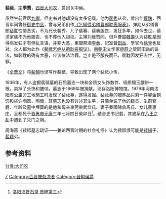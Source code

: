 '''裴祗'''{{BD|227年||293年|8月22日|catIdx=P}}，[[表字|字]]'''季贊'''，[[西晋|西晋]][[大司农|大司农]]，爵封关中侯。

虽然生前官居[[九卿|九卿]]，但史书对他却没有太多记载。他为[[裴秀|裴秀]]从弟，曾出仕[[曹魏|曹魏]]，西晋年间曾任[[御史中丞|御史中丞]]，曾与兄弟们作[[:s:全晉文/卷三十三#乞绝从弟仪曹郎耽丧服表|《乞絕從弟儀曹郎耽喪服表》]]，弹劾从弟儀曹郎[[裴耽|裴耽]]性情恶劣，不为兄长裴秀、儿子裴纂、裴昶服丧，发狂多年，如今去世，请求家族不为他服丧，也不葬他入祖坟。主簿刘维赞同，但戶曹屬[[韓壽|韓壽]]认为裴耽是因得病发狂才有悖乱言语，并非大恶，東閤祭酒[[李彝|李彝]]、記室督[[田岳|田岳]]、學官令[[徐亶|徐亶]]也反对。众人都为此作《[[:s:全晉文/卷七十二#裴祗乞绝从弟耽丧服议|裴祗乞绝从弟耽丧服议]]》。[[南朝宋|南朝宋]]文学家[[庾蔚之|庾蔚之]]赞同田岳的说法，如裴耽的确有大恶，应该依法治罪，岂止是不服丧而已，裴耽因发狂去世，无罪。

《[[全晋文|全晋文]]》将[[裴頠|裴頠]]也误写作裴祗，导致出现了两个裴祗小传。

1936年，有人盗掘裴祗墓的石质墓志一块和金质女头饰数件、铜质镶玉腰带一根，卖掉了头饰和腰带。墓志于1969年被捐献，现存洛阳博物馆。1979年河南洛阳周公庙旁工地施工时发现了裴祗墓，遂得发掘。裴祗墓的陪葬品只剩一件鎏金铜饰和些许陶器、陶俑，其墓志也没有详述其生平，只简单说了他的籍贯、生前官爵、年龄及墓中埋葬的是他和母亲東莞東武伏氏、妻子秦國陳倉馬氏、女儿裴惠庄，且都死于[[晋惠帝|晋惠帝]][[元康_(西晋)|元康]]三年七月四日癸卯日<ref>[https://www.douban.com/note/363713447/ 洛阳汉晋石录 晋碑第三]</ref>。结合史书记载，其或系在[[八王之乱|八王之乱]]中遭到了灭门之祸。

周海燕《裴祗墓志疏证——兼论西晋时期的社会礼俗》认为裴祗很可能是[[裴辑|裴辑]]子，[[裴颖|裴颖]]弟。

==参考资料==
{{reflist}}

{{DEFAULTSORT:P}}
[[Category:河东裴氏|Z]]
[[Category:西晋被处决者|Category:西晋被处决者]]
[[Category:晉朝侯爵|Category:晉朝侯爵]]
[[分类:大司农|分类:大司农]]